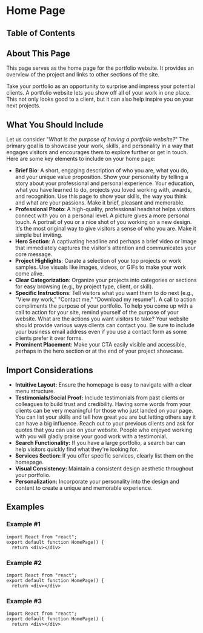 
# Home Page

## Table of Contents

## About This Page

This page serves as the home page for the portfolio website. It provides an overview of the project and links to other sections of the site.

Take your portfolio as an opportunity to surprise and impress your potential clients. A portfolio website lets you show off all of your work in one place. This not only looks good to a client, but it can also help inspire you on your next projects.

## What You Should Include

Let us consider "_What is the purpose of having a portfolio website?_" The primary goal is to showcase your work, skills, and personality in a way that engages visitors and encourages them to explore further or get in touch. Here are some key elements to include on your home page:

- **Brief Bio**: A short, engaging description of who you are, what you do, and your unique value proposition. Show your personality by telling a story about your professional and personal experience. Your education, what you have learned to do, projects you loved working with, awards, and recognition. Use this page to show your skills, the way you think and what are your passions. Make it brief, pleasant and memorable.
- **Professional Photo**: A high-quality, professional headshot helps visitors connect with you on a personal level. A picture gives a more personal touch. A portrait of you or a nice shot of you working on a new design. It’s the most original way to give visitors a sense of who you are. Make it simple but inviting.
- **Hero Section**: A captivating headline and perhaps a brief video or image that immediately captures the visitor's attention and communicates your core message.
- **Project Highlights**: Curate a selection of your top projects or work samples. Use visuals like images, videos, or GIFs to make your work come alive.
- **Clear Categorization**: Organize your projects into categories or sections for easy browsing (e.g., by project type, client, or skill).
- **Specific Instructions**: Tell visitors what you want them to do next (e.g., "View my work," "Contact me," "Download my resume"). A call to action compliments the purpose of your portfolio. To help you come up with a call to action for your site, remind yourself of the purpose of your website. What are the actions you want visitors to take? Your website should provide various ways clients can contact you. Be sure to include your business email address even if you use a contact form as some clients prefer it over forms.
- **Prominent Placement**: Make your CTA easily visible and accessible, perhaps in the hero section or at the end of your project showcase.

## Import Considerations

- **Intuitive Layout:** Ensure the homepage is easy to navigate with a clear menu structure.
- **Testimonials/Social Proof:** Include testimonials from past clients or colleagues to build trust and credibility. Having some words from your clients can be very meaningful for those who just landed on your page. You can list your skills and tell how great you are but letting others say it can have a big influence. Reach out to your previous clients and ask for quotes that you can use on your website. People who enjoyed working with you will gladly praise your good work with a testimonial.
- **Search Functionality:** If you have a large portfolio, a search bar can help visitors quickly find what they're looking for.
- **Services Section:** If you offer specific services, clearly list them on the homepage.
- **Visual Consistency:** Maintain a consistent design aesthetic throughout your portfolio.
- **Personalization:** Incorporate your personality into the design and content to create a unique and memorable experience.

## Examples

### Example #1

```tsx
import React from "react";
export default function HomePage() {
  return <div></div>
```

### Example #2

```tsx
import React from "react";
export default function HomePage() {
  return <div></div>
```

### Example #3

```tsx
import React from "react";
export default function HomePage() {
  return <div></div>
```
